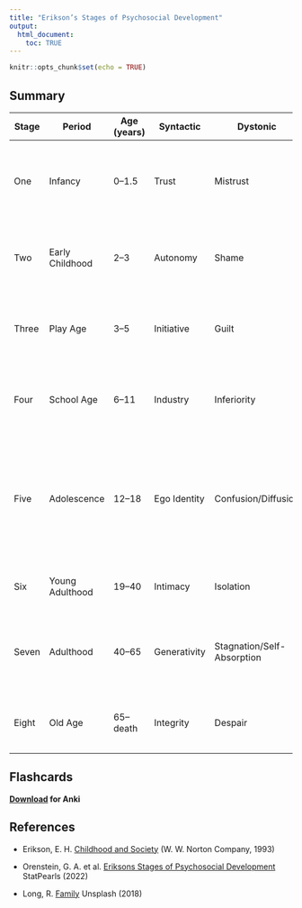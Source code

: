 ```yaml
---
title: "Erikson’s Stages of Psychosocial Development"
output:
  html_document:
    toc: TRUE
---
```


```r
knitr::opts_chunk$set(echo = TRUE)
```

## Summary

| **Stage** | **Period** | **Age (years)** | **Syntactic** | **Dystonic** | **Virtue** | **Maldevelopment** | **Example** |
| ----- | --------------- | ----------------- | ------------ | -------------------------- | ---------- | ------------------- | ---------------------------------------------------------------------------------------------------------------------------------------------- |
| One   | Infancy         | 0–1.5    | Trust        | Mistrust                   | Hope       | Withdrawal          | secure environment provided by the caregiver, with regular access to affection and food                                                        |
| Two   | Early Childhood | 2–3      | Autonomy     | Shame                      | Will       | Compulsion          | caregiver promotes self-sufficiency while maintaining a secure environment                                                                     |
| Three | Play Age        | 3–5      | Initiative   | Guilt                      | Purpose    | Inhibition          | caregiver encourages, supports, and guides the child's own initiatives and interests                                                           |
| Four  | School Age      | 6–11     | Industry     | Inferiority                | Competence | Inertia (Passivity) | reasonable expectations set in school and at home, with praise for their accomplishments                                                       |
| Five  | Adolescence     | 12–18    | Ego Identity | Confusion/Diffusion        | Fidelity   | Repudiation         | individual weighs out their previous experiences, societal expectations, and their aspirations in establishing values and "finding themselves" |
| Six   | Young Adulthood | 19–40    | Intimacy     | Isolation                  | Love       | Distantiation       | individual forms close friendships or long-term partnership                                                                                    |
| Seven | Adulthood       | 40–65    | Generativity | Stagnation/Self-Absorption | Care       | Rejectivity         | engagement with the next generation through parenting, coaching, or teaching                                                                   |
| Eight | Old Age         | 65–death | Integrity    | Despair                    | Wisdom     | Disdain             | contemplation and acknowledgment of personal life accomplishments                                                                              |

## Flashcards

**[Download](flashcards/eriksons_stages.apkg) for Anki** 


## References

* Erikson, E. H. <a href="https://www.google.com/books/edition/Childhood_and_Society/L-UrEpS3UbEC">Childhood and Society</a> (W. W. Norton Company, 1993)

* Orenstein, G. A. et al. <a href="http://www.ncbi.nlm.nih.gov/books/NBK556096/">Eriksons Stages of Psychosocial Development</a> StatPearls (2022)

* Long, R. <a href="https://unsplash.com/photos/y0OAmd_COUM">Family</a> Unsplash (2018)
